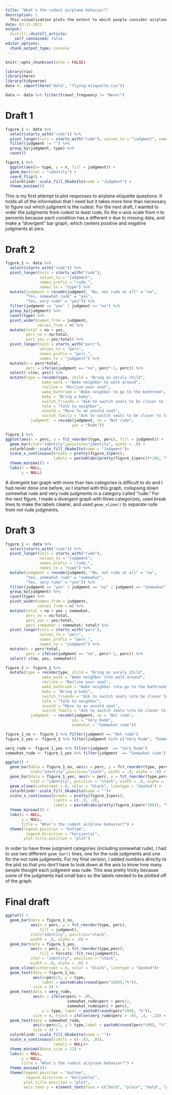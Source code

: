 ```yaml
---
title: "What's the rudest airplane behavior?"
description: |
  This visualization plots the extent to which people consider airplane behaviors rude. Most people considered it rude to bring an unruly child and to wake up a neighbor to walk around, but other behaviors were considered not rude by the majority of the respondents. 
date: 03-11-2021
output:
  distill::distill_article:
    self_contained: false
editor_options: 
  chunk_output_type: console
---
```


```r
knitr::opts_chunk$set(echo = FALSE)

library(rio)
library(here)
library(tidyverse)
data <- import(here("data", "flying-etiquette.csv"))

data <- data %>% filter(travel_frequency != "Never")

```


# Draft 1 

```r

figure_1 <- data %>% 
  select(starts_with("rude")) %>% 
  pivot_longer(cols = starts_with("rude"), values_to = "judgment", names_prefix = "rude_", names_to = "type") %>%
  filter(judgment != "") %>% 
  group_by(judgment, type) %>% 
  count()

```

```r
figure_1 %>% 
  ggplot(aes(x= type, y = n, fill = judgment)) +
  geom_bar(stat = "identity") + 
  coord_flip() +
  colorblindr::scale_fill_OkabeIto(name = "Judgment") +
  theme_minimal()
```



This is my first attempt to plot responses to airplane etiquette questions. It holds all of the information that I need but it takes more time than necessary to figure out which judgment is the rudest. For the next draft, I wanted to order the judgments from rudest to least rude, fix the x-axis scale from n to percents because each condition has a different n due to missing data, and make a "divergent" bar graph, which centers positive and negative judgments at zero.

# Draft 2

```r

figure_1 <- data %>% 
  select(starts_with("rude")) %>% 
  pivot_longer(cols = starts_with("rude"), 
               values_to = "judgment", 
               names_prefix = "rude_", 
               names_to = "type") %>%
  mutate(judgment = recode(judgment, "No, not rude at all" = "no",
         "Yes, somewhat rude" = "yes",
         "Yes, very rude" = "yes")) %>% 
  filter(judgment == "yes" | judgment == "no") %>% 
  group_by(judgment) %>% 
  count(type) %>% 
  pivot_wider(names_from = judgment,
              values_from = n) %>% 
  mutate(total = no + yes,
         perc_no = no/total,
         perc_yes = yes/total) %>% 
  pivot_longer(cols = starts_with("perc"),
               values_to = "perc",
               names_prefix = "perc_",
               names_to = "judgment") %>% 
  mutate(n = perc*total,
         perc = ifelse(judgment == "no", perc*-1, perc)) %>% 
  select(-c(no, yes)) %>% 
  mutate(type = recode(type, child = "Bring an unruly child",
                wake_walk = "Wake neighbor to walk around",
                recline = "Recline your seat",
                wake_bathroom = "Wake neighbor to go to the bathroom",
                baby = "Bring a baby",
                switch_friends = "Ask to switch seats to be closer to friends",
                talk = "Talk to neighbor",
                unsold = "Move to an unsold seat",
                switch_family = "Ask to switch seats to be closer to family"),
           judgment  = recode(judgment, no = "Not rude",
                             yes = "Rude"))

```

```r
figure_1 %>%
ggplot(aes(x = perc, y = fct_reorder(type, perc), fill = judgment)) +
  geom_bar(stat="identity",position="identity", width = .8) +
  colorblindr::scale_fill_OkabeIto(name = "Judgment")+
  scale_x_continuous(breaks = pretty(figure_1$perc), 
                     labels = paste0(abs(pretty(figure_1$perc))*100, "%"))+
  theme_minimal() +
  labs(x = NULL,
       y = NULL)
```

A divergent bar graph with more than two categories is difficult to do and I had never done one before, so I started with this graph, collapsing down somewhat rude and very rude judgments in a category called "rude." For the next figure, I made a divergent graph with three categorizes, used break lines to make the labels clearer, and used `geom_vline()` to separate rude from not rude judgments.

# Draft 3


```r

figure_1 <- data %>% 
  select(starts_with("rude")) %>% 
  pivot_longer(cols = starts_with("rude"), 
               values_to = "judgment", 
               names_prefix = "rude_", 
               names_to = "type") %>%
  mutate(judgment = recode(judgment, "No, not rude at all" = "no",
         "Yes, somewhat rude" = "somewhat",
         "Yes, very rude" = "yes")) %>% 
  filter(judgment == "yes" | judgment == "no" | judgment == "somewhat") %>% 
  group_by(judgment) %>% 
  count(type) %>% 
  pivot_wider(names_from = judgment,
              values_from = n) %>% 
  mutate(total = no + yes + somewhat,
         perc_no = no/total,
         perc_yes = yes/total,
         perc_somewhat = somewhat/ total) %>% 
  pivot_longer(cols = starts_with("perc"),
               values_to = "perc",
               names_prefix = "perc_",
               names_to = "judgment") %>% 
  mutate(n = perc*total,
         perc = ifelse(judgment == "no", perc*-1, perc)) %>% 
  select(-c(no, yes, somewhat))

figure_1 <- figure_1 %>% 
  mutate(type = recode(type, child = "Bring an unruly child",
                wake_walk = "Wake neighbor \nto walk around",
                recline = "Recline your seat",
                wake_bathroom = "Wake neighbor \nto go to the bathroom",
                baby = "Bring a baby",
                switch_friends = "Ask to switch seats \nto be closer to friends",
                talk = "Talk to neighbor",
                unsold = "Move to an unsold seat",
                switch_family = "Ask to switch seats \nto be closer to family"),
           judgment  = recode(judgment, no = "Not rude",
                             yes = "Very Rude",
                             somewhat = "Somewhat rude"))

figure_1_no <- figure_1 %>% filter(judgment == "Not rude")
figure_1_yes <- figure_1 %>% filter(judgment %in% c("Very Rude", "Somewhat rude"))

very_rude <- figure_1_yes %>% filter(judgment  == "Very Rude")
somewhat_rude <- figure_1_yes %>% filter(judgment  == "Somewhat rude")

```

```r

ggplot() +
  geom_bar(data = figure_1_no, aes(x = perc, y = fct_reorder(type, perc), fill = judgment), 
           stat="identity",position="stack", width = .8, alpha = .8) +
  geom_bar(data = figure_1_yes, aes(x = perc, y = fct_reorder(type,perc), fill = forcats::fct_rev(judgment)), 
           stat = "identity", position = "stack", width = .8, alpha = .8) +
  geom_vline(xintercept = 0, color = "black", linetype = "dashed") +
  colorblindr::scale_fill_OkabeIto(name = "")+
  scale_x_continuous(breaks = pretty(figure_1$perc), 
                     limits = c(-.9, .9),
                     labels = paste0(abs(pretty(figure_1$perc*100)), "%"))+
  theme_minimal() +
  labs(x = NULL,
       y = NULL,
       title = "What's the rudest airplane behavior?") + 
  theme(legend.position = "bottom", 
         legend.direction = "horizontal",
        plot.title.position = "plot")


```

In order to have three judgment categories (including somewhat rude), I had to use two different `geom_bar()` lines, one for the rude judgments and one for the not rude judgments. For my final version, I added numbers directly to the plot so that you don't have to look down at the axis to know how many people thought each judgment was rude. This was pretty tricky because some of the judgments had small bars so the labels needed to be plotted off of the graph.

# Final draft

```r

ggplot() +
  geom_bar(data = figure_1_no, 
           aes(x = perc, y = fct_reorder(type, perc), 
               fill = judgment), 
           stat="identity", position="stack", 
           width = .8, alpha = .8) +
  geom_bar(data = figure_1_yes, 
           aes(x = perc, y = fct_reorder(type,perc), 
               fill = forcats::fct_rev(judgment)), 
           stat = "identity", position = "stack", 
           width = .8, alpha = .8) +
  geom_vline(xintercept = 0, color = "black", linetype = "dashed")+
  geom_text(data = figure_1_no, 
            aes(x=perc/2, y = type, 
                label = paste0(abs(round(perc*100)),"%")),
            size = 4) +
  geom_text(data = very_rude, 
            aes(x = ifelse(perc > .05,
                           somewhat_rude$perc + perc/2,
                           somewhat_rude$perc + perc),
                y = type, label = paste0(round(perc*100), "%")),
            size = 4, hjust = ifelse(very_rude$perc > .05, .4, -.2)) +
  geom_text(data = somewhat_rude, 
            aes(x=perc/2, y = type,label = paste0(round(perc*100), "%")),
            size = 4) +
  colorblindr::scale_fill_OkabeIto(name = "")+
  scale_x_continuous(limits = c(-.85, .85),
                     labels = NULL)+
  theme_minimal(base_size = 12) +
  labs(x = NULL,
       y = NULL,
       title = "What's the rudest airplane behavior?") + 
  theme_minimal()+
  theme(legend.position = "bottom", 
         legend.direction = "horizontal",
        plot.title.position = "plot",
        axis.text.y = element_text(face = c("bold", "plain", "bold", "plain", 'bold', 'plain', 'bold', 'plain', 'bold')))


```
